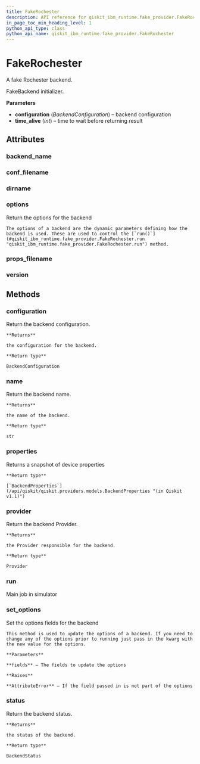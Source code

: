 ```yaml
---
title: FakeRochester
description: API reference for qiskit_ibm_runtime.fake_provider.FakeRochester
in_page_toc_min_heading_level: 1
python_api_type: class
python_api_name: qiskit_ibm_runtime.fake_provider.FakeRochester
---
```


# FakeRochester

<Class id="qiskit_ibm_runtime.fake_provider.FakeRochester" isDedicatedPage={true} github="https://github.com/Qiskit/qiskit-ibm-runtime/tree/main/qiskit_ibm_runtime/fake_provider/backends/rochester/fake_rochester.py#L30-L36" signature="FakeRochester" modifiers="class">
  A fake Rochester backend.

  FakeBackend initializer.

  **Parameters**

  *   **configuration** (*BackendConfiguration*) – backend configuration
  *   **time\_alive** (*int*) – time to wait before returning result

  ## Attributes

  ### backend\_name

  <Attribute id="qiskit_ibm_runtime.fake_provider.FakeRochester.backend_name" attributeValue="'fake_rochester'" />

  ### conf\_filename

  <Attribute id="qiskit_ibm_runtime.fake_provider.FakeRochester.conf_filename" attributeValue="'conf_rochester.json'" />

  ### dirname

  <Attribute id="qiskit_ibm_runtime.fake_provider.FakeRochester.dirname" attributeValue="'/home/runner/work/qiskit-ibm-runtime/qiskit-ibm-runtime/qiskit_ibm_runtime/fake_provider/backends/rochester'" />

  ### options

  <Attribute id="qiskit_ibm_runtime.fake_provider.FakeRochester.options">
    Return the options for the backend

    The options of a backend are the dynamic parameters defining how the backend is used. These are used to control the [`run()`](#qiskit_ibm_runtime.fake_provider.FakeRochester.run "qiskit_ibm_runtime.fake_provider.FakeRochester.run") method.
  </Attribute>

  ### props\_filename

  <Attribute id="qiskit_ibm_runtime.fake_provider.FakeRochester.props_filename" attributeValue="'props_rochester.json'" />

  ### version

  <Attribute id="qiskit_ibm_runtime.fake_provider.FakeRochester.version" attributeValue="1" />

  ## Methods

  ### configuration

  <Function id="qiskit_ibm_runtime.fake_provider.FakeRochester.configuration" signature="configuration()">
    Return the backend configuration.

    **Returns**

    the configuration for the backend.

    **Return type**

    BackendConfiguration
  </Function>

  ### name

  <Function id="qiskit_ibm_runtime.fake_provider.FakeRochester.name" signature="name()">
    Return the backend name.

    **Returns**

    the name of the backend.

    **Return type**

    str
  </Function>

  ### properties

  <Function id="qiskit_ibm_runtime.fake_provider.FakeRochester.properties" github="https://github.com/Qiskit/qiskit-ibm-runtime/tree/main/qiskit_ibm_runtime/fake_provider/fake_qasm_backend.py#L44-L48" signature="properties()">
    Returns a snapshot of device properties

    **Return type**

    [`BackendProperties`](/api/qiskit/qiskit.providers.models.BackendProperties "(in Qiskit v1.1)")
  </Function>

  ### provider

  <Function id="qiskit_ibm_runtime.fake_provider.FakeRochester.provider" signature="provider()">
    Return the backend Provider.

    **Returns**

    the Provider responsible for the backend.

    **Return type**

    Provider
  </Function>

  ### run

  <Function id="qiskit_ibm_runtime.fake_provider.FakeRochester.run" github="https://github.com/Qiskit/qiskit-ibm-runtime/tree/main/qiskit_ibm_runtime/fake_provider/fake_backend.py#L736-L767" signature="run(run_input, **kwargs)">
    Main job in simulator
  </Function>

  ### set\_options

  <Function id="qiskit_ibm_runtime.fake_provider.FakeRochester.set_options" signature="set_options(**fields)">
    Set the options fields for the backend

    This method is used to update the options of a backend. If you need to change any of the options prior to running just pass in the kwarg with the new value for the options.

    **Parameters**

    **fields** – The fields to update the options

    **Raises**

    **AttributeError** – If the field passed in is not part of the options
  </Function>

  ### status

  <Function id="qiskit_ibm_runtime.fake_provider.FakeRochester.status" signature="status()">
    Return the backend status.

    **Returns**

    the status of the backend.

    **Return type**

    BackendStatus
  </Function>
</Class>

